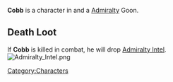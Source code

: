 

{{Infobox
| name     = Cobb
| image    = Cobb portrait.png
| race     = Jarackle
| location = Havaria - Murder Bay
| source   = 
| reward   = 
| related  = Admiralty - Goon
| ID       =
}}{{quote|Surviving Admiralty bootcamp requires either the very cunning or the very resilient. It's unclear if Cobb is either of these.|Cobb's Compendium Description}}'''Cobb''' is a character in {{Gamename}} and a [[Admiralty]] Goon.

== Death Loot ==
If '''Cobb''' is killed in combat, he will drop [[Admiralty Intel]].
[[File:Admiralty Intel.png|none|thumb]]
<br />
[[Category:Characters]]